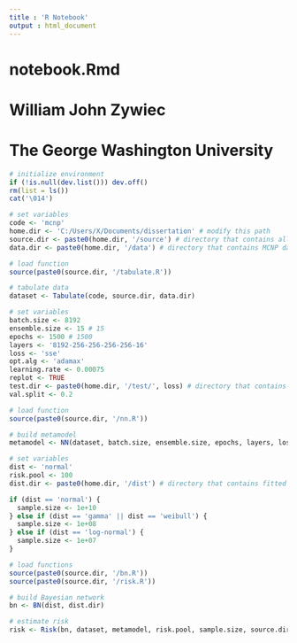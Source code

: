 ```yaml
---
title : 'R Notebook'
output : html_document
---
```


# notebook.Rmd
#
# William John Zywiec
# The George Washington University

```r

# initialize environment
if (!is.null(dev.list())) dev.off()
rm(list = ls())
cat('\014')

```

```r

# set variables
code <- 'mcnp'
home.dir <- 'C:/Users/X/Documents/dissertation' # modify this path
source.dir <- paste0(home.dir, '/source') # directory that contains all source files
data.dir <- paste0(home.dir, '/data') # directory that contains MCNP data (build/linux)

```

```r

# load function
source(paste0(source.dir, '/tabulate.R'))

# tabulate data
dataset <- Tabulate(code, source.dir, data.dir)

```

```r

# set variables
batch.size <- 8192
ensemble.size <- 15 # 15
epochs <- 1500 # 1500
layers <- '8192-256-256-256-256-16'
loss <- 'sse'
opt.alg <- 'adamax'
learning.rate <- 0.00075
replot <- TRUE
test.dir <- paste0(home.dir, '/test/', loss) # directory that contains model files
val.split <- 0.2

# load function
source(paste0(source.dir, '/nn.R'))

# build metamodel
metamodel <- NN(dataset, batch.size, ensemble.size, epochs, layers, loss, opt.alg, learning.rate, replot, val.split, source.dir, test.dir)

```

```r

# set variables
dist <- 'normal'
risk.pool <- 100
dist.dir <- paste0(home.dir, '/dist') # directory that contains fitted distribution data

if (dist == 'normal') {
  sample.size <- 1e+10
} else if (dist == 'gamma' || dist == 'weibull') {
  sample.size <- 1e+08
} else if (dist == 'log-normal') {
  sample.size <- 1e+07
}

# load functions
source(paste0(source.dir, '/bn.R'))
source(paste0(source.dir, '/risk.R'))

# build Bayesian network
bn <- BN(dist, dist.dir)

# estimate risk
risk <- Risk(bn, dataset, metamodel, risk.pool, sample.size, source.dir, test.dir)

```
